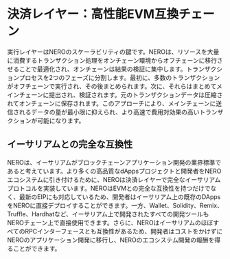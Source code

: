 
# 決済レイヤー：高性能EVM互換チェーン

実行レイヤーはNEROのスケーラビリティの鍵です。NEROは、リソースを大量に消費するトランザクション処理をオンチェーン環境からオフチェーンに移行させることで最適化され、オンチェーンは結果の検証に集中します。トランザクションプロセスを2つのフェーズに分割します。最初に、多数のトランザクションがオフチェーンで実行され、その後まとめられます。次に、それらはまとめてメインチェーンに提出され、検証されます。元のトランザクションデータは圧縮されてオンチェーンに保存されます。このアプローチにより、メインチェーンに送信されるデータの量が最小限に抑えられ、より高速で費用対効果の高いトランザクションが可能になります。

## イーサリアムとの完全な互換性

NEROは、イーサリアムがブロックチェーンアプリケーション開発の業界標準であると考えています。より多くの高品質なdAppsプロジェクトと開発者をNEROエコシステムに引き付けるために、NEROは決済レイヤーで完全なイーサリアムプロトコルを実装しています。NEROはEVMとの完全な互換性を持つだけでなく、最新のEIPにも対応しているため、開発者はイーサリアム上の既存のDAppsをNEROに直接デプロイすることができます。一方、Wallet、Solidity、Remix、Truffle、Hardhatなど、イーサリアム上で開発されたすべての開発ツールもNEROチェーン上で直接使用できます。さらに、NEROはイーサリアムのほぼすべてのRPCインターフェースとも互換性があるため、開発者はコストをかけずにNEROのアプリケーション開発に移行し、NEROのエコシステム開発の報酬を得ることができます。 

<PageFeedback path="/ja/core-concepts/architecture/settlementLayer" />
